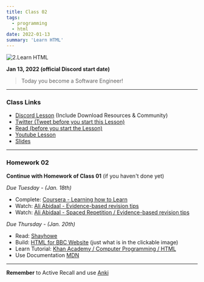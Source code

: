 ```yaml
---
title: Class 02
tags:
  - programming
  - html
date: 2022-01-13
summary: 'Learn HTML'
---
```


![2.Learn HTML](https://cdn.hashnode.com/res/hashnode/image/upload/v1676550488526/2T6OtKkQI.png?auto=compress)

**Jan 13, 2022 (official Discord start date)**

> Today you become a Software Engineer!

<hr />

### Class Links

- [Discord Lesson](https://discord.com/channels/735923219315425401/738891289071714388/931314672718737418) (Include Download Resources & Community)
- [Twitter (Tweet before you start this Lesson)](https://twitter.com/leonnoel/status/1481030723347746816)
- [Read (before you start the Lesson)](https://www.poetryfoundation.org/poems/51642/invictus)
- [Youtube Lesson](https://youtu.be/eCRbEILXXmE)
- [Slides](https://slides.com/leonnoel/html-the-basics-100devs)

<hr />

### Homework 02

**Continue with Homework of Class 01** (if you haven't done yet)

_Due Tuesday - (Jan. 18th)_

- Complete: [Coursera - Learning how to Learn](https://www.coursera.org/learn/learning-how-to-learn)
- Watch: [Ali Abidaal - Evidence-based revision tips](https://www.youtube.com/watch?v=ukLnPbIffxE)
- Watch: [Ali Abidaal - Spaced Repetition / Evidence-based revision tips](https://www.youtube.com/watch?v=Z-zNHHpXoMM)

_Due Thursday - (Jan. 20th)_

- Read: [Shayhowe](https://learn.shayhowe.com/html-css/)
- Build: [HTML for BBC Website](https://cdn.hashnode.com/res/hashnode/image/upload/v1669562498753/mWPYETbDc.png?auto=compress) (just what is in the clickable image)
- Learn Tutorial: [Khan Academy / Computer Programming / HTML](https://www.khanacademy.org/computing/computer-programming/html-css)
- Use Documentation [MDN](https://developer.mozilla.org/en-US/docs/Web/HTML)

<hr />

**Remember** to Active Recall and use [Anki](https://apps.ankiweb.net/)
